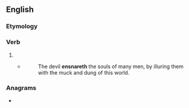 ==English==

===Etymology===
{{suffix|en|ensnare|eth}}

===Verb===
{{head|en|verb form}}

# {{en-archaic third-person singular of|ensnare}}
#* {{RQ:Fuller The Holy State}}
#*: The devil '''ensnareth''' the souls of many men, by illuring them with the muck and dung of this world.

===Anagrams===
* {{anagrams|en|a=aeehnnrst|thraneens}}